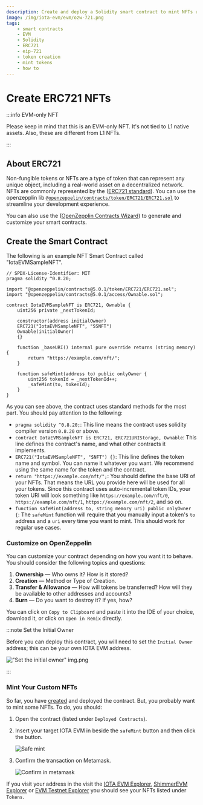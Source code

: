 ```yaml
---
description: Create and deploy a Solidity smart contract to mint NFTs using the ERC721 standard.
image: /img/iota-evm/evm/ozw-721.png
tags:
    - smart contracts
    - EVM
    - Solidity
    - ERC721
    - eip-721
    - token creation
    - mint tokens
    - how to
---
```



# Create ERC721 NFTs

:::info EVM-only NFT

Please keep in mind that this is an EVM-only NFT. It's not tied to L1 native assets. Also, these are different from L1
NFTs.

:::

<PriorKnowledge />

## About ERC721

Non-fungible tokens or NFTs are a type of token that can represent any unique object, including a real-world asset on a
decentralized network. NFTs are commonly represented by the ([ERC721 standard](https://eips.ethereum.org/EIPS/eip-721)).
You can use the
openzepplin
lib [`@openzeppelin/contracts/token/ERC721/ERC721.sol`](https://github.com/OpenZeppelin/openzeppelin-contracts/blob/master/contracts/token/ERC721/ERC721.sol)
to streamline your development experience.

You can also use the ([OpenZepplin Contracts Wizard](https://wizard.openzeppelin.com/#erc721)) to generate and customize
your smart contracts.

<RemixIDE />

## Create the Smart Contract

The following is an example NFT Smart Contract called "IotaEVMSampleNFT".

```solidity
// SPDX-License-Identifier: MIT
pragma solidity ^0.8.20;

import "@openzeppelin/contracts@5.0.1/token/ERC721/ERC721.sol";
import "@openzeppelin/contracts@5.0.1/access/Ownable.sol";

contract IotaEVMSampleNFT is ERC721, Ownable {
    uint256 private _nextTokenId;

    constructor(address initialOwner)
    ERC721("IotaEVMSampleNFT", "SSNFT")
    Ownable(initialOwner)
    {}

    function _baseURI() internal pure override returns (string memory) {
        return "https://example.com/nft/";
    }

    function safeMint(address to) public onlyOwner {
        uint256 tokenId = _nextTokenId++;
        _safeMint(to, tokenId);
    }
}
```

As you can see above, the contract uses standard methods for the most part. You should pay attention to the following:

-   `pragma solidity ^0.8.20;`: This line means the contract uses solidity compiler version `0.8.20` or above.
-   `contract IotaEVMSampleNFT is ERC721, ERC721URIStorage, Ownable`: This line defines the contract's name, and what
    other contracts it implements.
-   `ERC721("IotaEVMSampleNFT", "SNFT") {}`: This line defines the token name and symbol. You can name it
    whatever you want. We recommend using the same name for the token and the contract.
-   `return "https://example.com/nft/";`: You should define the base URI of your NFTs. That means the URL you provide here
    will be used for all your tokens. Since this contract uses auto-incremental token IDs, your token URI will look
    something like `https://example.com/nft/0`, `https://example.com/nft/1`, `https://example.com/nft/2`, and so on.
-   `function safeMint(address to, string memory uri) public onlyOwner {`: The `safeMint` function will
    require that you manually input a token's `to` address and a `uri` every time you want to mint. This should work for
    regular use cases.

### Customize on OpenZeppelin

You can customize your contract depending on how you want it to behave. You should consider the following topics
and questions:

1. **Ownership** — Who owns it? How is it stored?
2. **Creation** — Method or Type of Creation.
3. **Transfer & Allowance** — How will tokens be transferred? How will they be available to other addresses and
   accounts?
4. **Burn** — Do you want to destroy it? If yes, how?

You can click on `Copy to Clipboard` and paste it into the IDE of your choice, download it, or click on `Open in Remix`
directly.

:::note Set the Initial Owner

Before you can deploy this contract, you will need to set the `Initial Owner` address; this can be your own IOTA EVM address.

!["Set the initial owner" img.png](/img/iota-evm/evm/how-tos/ERC721/set-initial-owner.png)

:::

<DeployAdmonition />

### Mint Your Custom NFTs

So far, you have [created](#create-the-smart-contract) and deployed the contract. But, you probably want to mint some NFTs.
To do, you should:

1. Open the contract (listed under `Deployed Contracts`).
2. Insert your target IOTA EVM in beside the `safeMint` button and then click the button.

    ![Safe mint](/img/iota-evm/evm/how-tos/ERC721/safe-mint.png)

3. Confirm the transaction on Metamask.

    ![Confirm in metamask](/img/iota-evm/evm/how-tos/ERC721/confirm-in-metamask.png)

If you visit your address in the visit the [IOTA EVM Explorer](https://explorer.evm.iota.org),
[ShimmerEVM Explorer](https://explorer.evm.testnet.shimmer.network/) or [EVM Testnet Explorer](https://explorer.evm.testnet.shimmer.network/)
you should see your NFTs listed under `Tokens`.
